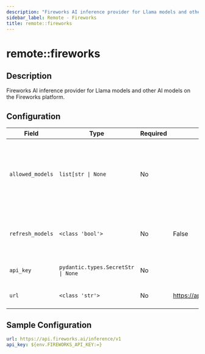 ```yaml
---
description: "Fireworks AI inference provider for Llama models and other AI models on the Fireworks platform."
sidebar_label: Remote - Fireworks
title: remote::fireworks
---
```


# remote::fireworks

## Description

Fireworks AI inference provider for Llama models and other AI models on the Fireworks platform.

## Configuration

| Field | Type | Required | Default | Description |
|-------|------|----------|---------|-------------|
| `allowed_models` | `list[str \| None` | No |  | List of models that should be registered with the model registry. If None, all models are allowed. |
| `refresh_models` | `<class 'bool'>` | No | False | Whether to refresh models periodically from the provider |
| `api_key` | `pydantic.types.SecretStr \| None` | No |  | Authentication credential for the provider |
| `url` | `<class 'str'>` | No | https://api.fireworks.ai/inference/v1 | The URL for the Fireworks server |

## Sample Configuration

```yaml
url: https://api.fireworks.ai/inference/v1
api_key: ${env.FIREWORKS_API_KEY:=}
```
